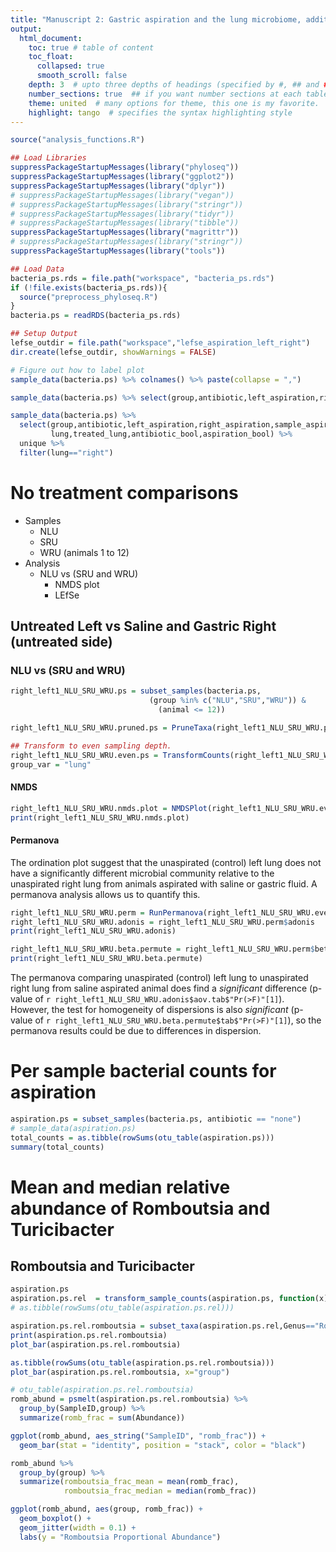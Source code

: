 ```yaml
---
title: "Manuscript 2: Gastric aspiration and the lung microbiome, additional analyses"
output: 
  html_document:
    toc: true # table of content 
    toc_float:
      collapsed: true
      smooth_scroll: false
    depth: 3  # upto three depths of headings (specified by #, ## and ###)
    number_sections: true  ## if you want number sections at each table header
    theme: united  # many options for theme, this one is my favorite.
    highlight: tango  # specifies the syntax highlighting style
---
```


<!---
From commandline run with the following:
Rscript -e "library(knitr); rmarkdown::render('aspiration_analysis_right_and_left_lungs.Rmd')"
-->

```r

source("analysis_functions.R")

## Load Libraries
suppressPackageStartupMessages(library("phyloseq"))
suppressPackageStartupMessages(library("ggplot2"))
suppressPackageStartupMessages(library("dplyr"))
# suppressPackageStartupMessages(library("vegan"))
# suppressPackageStartupMessages(library("stringr"))
# suppressPackageStartupMessages(library("tidyr"))
# suppressPackageStartupMessages(library("tibble"))
suppressPackageStartupMessages(library("magrittr"))
# suppressPackageStartupMessages(library("stringr"))
suppressPackageStartupMessages(library("tools"))

## Load Data
bacteria_ps.rds = file.path("workspace", "bacteria_ps.rds")
if (!file.exists(bacteria_ps.rds)){
  source("preprocess_phyloseq.R")
}
bacteria.ps = readRDS(bacteria_ps.rds)

## Setup Output
lefse_outdir = file.path("workspace","lefse_aspiration_left_right")
dir.create(lefse_outdir, showWarnings = FALSE)
```

```r
# Figure out how to label plot
sample_data(bacteria.ps) %>% colnames() %>% paste(collapse = ",")

sample_data(bacteria.ps) %>% select(group,antibiotic,left_aspiration,right_aspiration,sample_aspiration,lung,treated_lung,antibiotic_bool,aspiration_bool) %>% unique

sample_data(bacteria.ps) %>% 
  select(group,antibiotic,left_aspiration,right_aspiration,sample_aspiration,
         lung,treated_lung,antibiotic_bool,aspiration_bool) %>% 
  unique %>%
  filter(lung=="right")
```

# No treatment comparisons
* Samples
    + NLU
    + SRU
    + WRU (animals 1 to 12)
* Analysis
    + NLU vs (SRU and WRU)
        + NMDS plot
        + LEfSe

## Untreated Left vs Saline and Gastric Right (untreated side)
### NLU vs (SRU and WRU)
```r
right_left1_NLU_SRU_WRU.ps = subset_samples(bacteria.ps,
                               (group %in% c("NLU","SRU","WRU")) &
                                 (animal <= 12))

right_left1_NLU_SRU_WRU.pruned.ps = PruneTaxa(right_left1_NLU_SRU_WRU.ps)

## Transform to even sampling depth.
right_left1_NLU_SRU_WRU.even.ps = TransformCounts(right_left1_NLU_SRU_WRU.pruned.ps)
group_var = "lung"
```

#### NMDS
```r
right_left1_NLU_SRU_WRU.nmds.plot = NMDSPlot(right_left1_NLU_SRU_WRU.even.ps, grouping = group_var)
print(right_left1_NLU_SRU_WRU.nmds.plot)
```

#### Permanova
The ordination plot suggest that the unaspirated (control) left lung does not have a significantly different microbial community relative to the unaspirated right lung from animals aspirated with saline or gastric fluid. A permanova analysis allows us to quantify this. 

```r
right_left1_NLU_SRU_WRU.perm = RunPermanova(right_left1_NLU_SRU_WRU.even.ps, group_var)
right_left1_NLU_SRU_WRU.adonis = right_left1_NLU_SRU_WRU.perm$adonis
print(right_left1_NLU_SRU_WRU.adonis)

right_left1_NLU_SRU_WRU.beta.permute = right_left1_NLU_SRU_WRU.perm$beta
print(right_left1_NLU_SRU_WRU.beta.permute)
```

The permanova comparing unaspirated (control) left lung to unaspirated right lung from saline aspirated animal does find a *significant* difference (p-value of `r right_left1_NLU_SRU_WRU.adonis$aov.tab$"Pr(>F)"[1]`). 
However, the test for homogeneity of dispersions is also *significant* (p-value of
`r right_left1_NLU_SRU_WRU.beta.permute$tab$"Pr(>F)"[1]`), so the permanova results could be due to differences in dispersion.

# Per sample bacterial counts for aspiration
```r
aspiration.ps = subset_samples(bacteria.ps, antibiotic == "none")
# sample_data(aspiration.ps)
total_counts = as.tibble(rowSums(otu_table(aspiration.ps)))
summary(total_counts)
```
# Mean and median relative abundance of Romboutsia and Turicibacter
## Romboutsia and Turicibacter

```r
aspiration.ps
aspiration.ps.rel  = transform_sample_counts(aspiration.ps, function(x) x / sum(x) )
# as.tibble(rowSums(otu_table(aspiration.ps.rel)))

aspiration.ps.rel.romboutsia = subset_taxa(aspiration.ps.rel,Genus=="Romboutsia")
print(aspiration.ps.rel.romboutsia)
plot_bar(aspiration.ps.rel.romboutsia)
```

```r
as.tibble(rowSums(otu_table(aspiration.ps.rel.romboutsia)))
plot_bar(aspiration.ps.rel.romboutsia, x="group")

# otu_table(aspiration.ps.rel.romboutsia)
romb_abund = psmelt(aspiration.ps.rel.romboutsia) %>% 
  group_by(SampleID,group) %>%
  summarize(romb_frac = sum(Abundance))

ggplot(romb_abund, aes_string("SampleID", "romb_frac")) +
  geom_bar(stat = "identity", position = "stack", color = "black")
```

```r
romb_abund %>% 
  group_by(group) %>%
  summarize(romboutsia_frac_mean = mean(romb_frac),
            romboutsia_frac_median = median(romb_frac))
```

```r
ggplot(romb_abund, aes(group, romb_frac)) +
  geom_boxplot() + 
  geom_jitter(width = 0.1) +
  labs(y = "Romboutsia Proportional Abundance")
```


